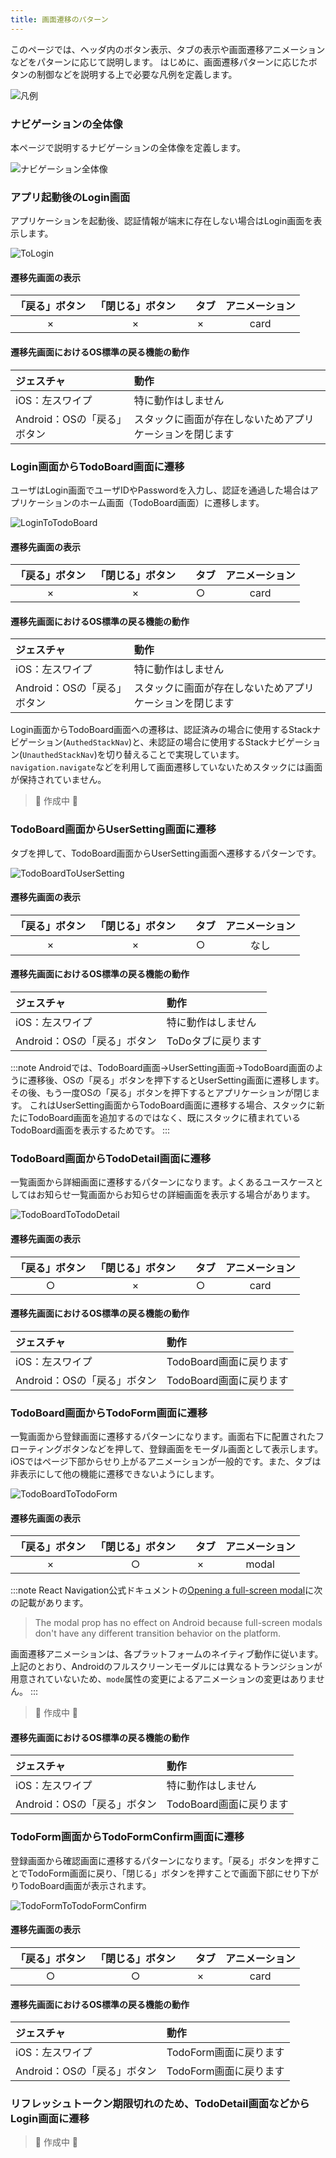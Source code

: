 ```yaml
---
title: 画面遷移のパターン
---
```


このページでは、ヘッダ内のボタン表示、タブの表示や画面遷移アニメーションなどをパターンに応じて説明します。
はじめに、画面遷移パターンに応じたボタンの制御などを説明する上で必要な凡例を定義します。

![凡例](navigation_commonplace.png)

### ナビゲーションの全体像

本ページで説明するナビゲーションの全体像を定義します。

![ナビゲーション全体像](overview_of_navigation.png)

### アプリ起動後のLogin画面

アプリケーションを起動後、認証情報が端末に存在しない場合はLogin画面を表示します。

![ToLogin](to_login.png)

#### 遷移先画面の表示

| 「戻る」ボタン | 「閉じる」ボタン |　タブ | アニメーション |
| :----------: | :------------: | :-----------: | :-----------: |
| × | × | × | card |

#### 遷移先画面におけるOS標準の戻る機能の動作

| ジェスチャ | 動作 |
| :---------- | :------------ |
| iOS：左スワイプ | 特に動作はしません |
| Android：OSの「戻る」ボタン | スタックに画面が存在しないためアプリケーションを閉じます |

### Login画面からTodoBoard画面に遷移

ユーザはLogin画面でユーザIDやPasswordを入力し、認証を通過した場合はアプリケーションのホーム画面（TodoBoard画面）に遷移します。

![LoginToTodoBoard](login_to_todo_board.png)

#### 遷移先画面の表示

| 「戻る」ボタン | 「閉じる」ボタン |　タブ | アニメーション |
| :----------: | :------------: | :-----------: | :-----------: |
| × | × | ○ | card |

#### 遷移先画面におけるOS標準の戻る機能の動作

| ジェスチャ | 動作 |
| :---------- | :------------ |
| iOS：左スワイプ | 特に動作はしません |
| Android：OSの「戻る」ボタン | スタックに画面が存在しないためアプリケーションを閉じます |

Login画面からTodoBoard画面への遷移は、認証済みの場合に使用するStackナビゲーション(`AuthedStackNav`)と、未認証の場合に使用するStackナビゲーション(`UnauthedStackNav`)を切り替えることで実現しています。
`navigation.navigate`などを利用して画面遷移していないためスタックには画面が保持されていません。

> 🚧 作成中 🚧

<!--
TODO: Stackナビゲーションを切り替えてるところのコードを記載
-->

### TodoBoard画面からUserSetting画面に遷移

タブを押して、TodoBoard画面からUserSetting画面へ遷移するパターンです。

![TodoBoardToUserSetting](todo_board_to_user_setting.png)

#### 遷移先画面の表示

| 「戻る」ボタン | 「閉じる」ボタン |　タブ | アニメーション |
| :----------: | :------------: | :-----------: | :-----------: |
| × | × | ○ | なし |

#### 遷移先画面におけるOS標準の戻る機能の動作

| ジェスチャ | 動作 |
| :---------- | :------------ |
| iOS：左スワイプ | 特に動作はしません |
| Android：OSの「戻る」ボタン | ToDoタブに戻ります |

:::note
Androidでは、TodoBoard画面→UserSetting画面→TodoBoard画面のように遷移後、OSの「戻る」ボタンを押下するとUserSetting画面に遷移します。その後、もう一度OSの「戻る」ボタンを押下するとアプリケーションが閉じます。
これはUserSetting画面からTodoBoard画面に遷移する場合、スタックに新たにTodoBoard画面を追加するのではなく、既にスタックに積まれているTodoBoard画面を表示するためです。
:::

### TodoBoard画面からTodoDetail画面に遷移

一覧画面から詳細画面に遷移するパターンになります。よくあるユースケースとしてはお知らせ一覧画面からお知らせの詳細画面を表示する場合があります。

![TodoBoardToTodoDetail](todo_board_to_todo_detail.png)

#### 遷移先画面の表示

| 「戻る」ボタン | 「閉じる」ボタン |　タブ | アニメーション |
| :----------: | :------------: | :-----------: | :-----------: |
| ○ | × | ○ | card |

#### 遷移先画面におけるOS標準の戻る機能の動作

| ジェスチャ | 動作 |
| :---------- | :------------ |
| iOS：左スワイプ | TodoBoard画面に戻ります |
| Android：OSの「戻る」ボタン | TodoBoard画面に戻ります |

### TodoBoard画面からTodoForm画面に遷移

一覧画面から登録画面に遷移するパターンになります。画面右下に配置されたフローティングボタンなどを押して、登録画面をモーダル画面として表示します。
iOSではページ下部からせり上がるアニメーションが一般的です。また、タブは非表示にして他の機能に遷移できないようにします。

![TodoBoardToTodoForm](todo_board_to_todo_form.png)

#### 遷移先画面の表示
| 「戻る」ボタン | 「閉じる」ボタン |　タブ | アニメーション |
| :----------: | :------------: | :-----------: | :-----------: |
| × | ○ | × | modal |

:::note
React Navigation公式ドキュメントの[Opening a full-screen modal](https://reactnavigation.org/docs/modal/)に次の記載があります。
> The modal prop has no effect on Android because full-screen modals don't have any different transition behavior on the platform.

画面遷移アニメーションは、各プラットフォームのネイティブ動作に従います。
上記のとおり、Androidのフルスクリーンモーダルには異なるトランジションが用意されていないため、`mode`属性の変更によるアニメーションの変更はありません。
:::

> 🚧 作成中 🚧

<!--
TODO: ScreenOptionsのTransitionSpecsの話とかを追記
-->

#### 遷移先画面におけるOS標準の戻る機能の動作

| ジェスチャ | 動作 |
| :---------- | :------------ |
| iOS：左スワイプ | 特に動作はしません |
| Android：OSの「戻る」ボタン | TodoBoard画面に戻ります |

### TodoForm画面からTodoFormConfirm画面に遷移

登録画面から確認画面に遷移するパターンになります。「戻る」ボタンを押すことでTodoForm画面に戻り、「閉じる」ボタンを押すことで画面下部にせり下がりTodoBoard画面が表示されます。

![TodoFormToTodoFormConfirm](todo_form_to_todo_form_confirm.png)

#### 遷移先画面の表示
| 「戻る」ボタン | 「閉じる」ボタン |　タブ | アニメーション |
| :----------: | :------------: | :-----------: | :-----------: |
| ○ | ○ | × | card |

#### 遷移先画面におけるOS標準の戻る機能の動作

| ジェスチャ | 動作 |
| :---------- | :------------ |
| iOS：左スワイプ | TodoForm画面に戻ります |
| Android：OSの「戻る」ボタン | TodoForm画面に戻ります |

### リフレッシュトークン期限切れのため、TodoDetail画面などからLogin画面に遷移

> 🚧 作成中 🚧

<!--
TODO: スタックをクリアしてLogin画面に遷移する
      ここは、コードも記載
-->
